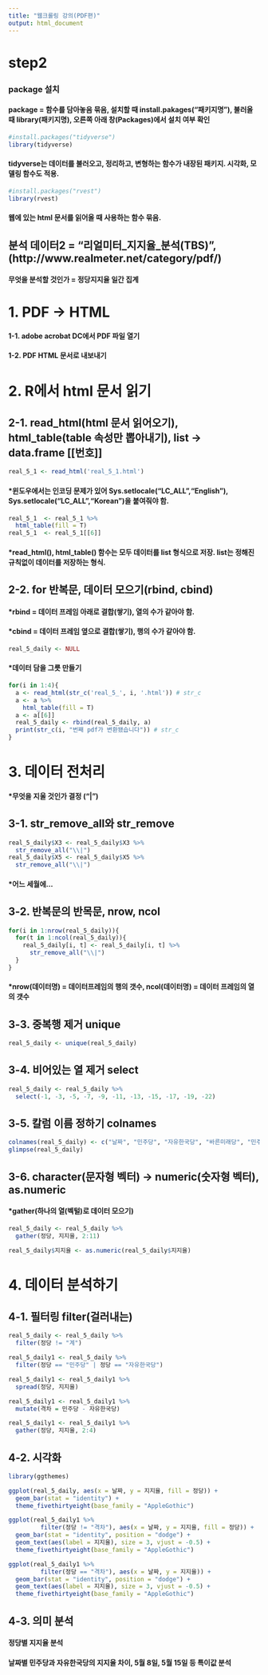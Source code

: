 ```yaml
---
title: "웹크롤링 강의(PDF편)"
output: html_document
---
```


# step2 

### package 설치  
#### package = 함수를 담아놓음 묶음, 설치할 때 install.pakages("패키지명"), 불러올 때 library(패키지명), 오른쪽 아래 창(Packages)에서 설치 여부 확인
```r
#install.packages("tidyverse")  
library(tidyverse) 
```
#### tidyverse는 데이터를 불러오고, 정리하고, 변형하는 함수가 내장된 패키지. 시각화, 모델링 함수도 적용.

```r
#install.packages("rvest")  
library(rvest) 
```
#### 웹에 있는 html 문서를 읽어올 때 사용하는 함수 묶음.
 
## 분석 데이터2 = "리얼미터_지지율_분석(TBS)", (http://www.realmeter.net/category/pdf/)
#### 무엇을 분석할 것인가 = 정당지지율 일간 집계 


# 1. PDF -> HTML  
#### 1-1. adobe acrobat DC에서 PDF 파일 열기
#### 1-2. PDF HTML 문서로 내보내기

# 2. R에서 html 문서 읽기 

## 2-1. read_html(html 문서 읽어오기), html_table(table 속성만 뽑아내기), list -> data.frame [[번호]]
```r
real_5_1 <- read_html('real_5_1.html')
```
#### *윈도우에서는 인코딩 문제가 있어 Sys.setlocale("LC_ALL","English"), Sys.setlocale("LC_ALL","Korean")을 붙여줘야 함. 

```r
real_5_1  <- real_5_1 %>% 
  html_table(fill = T) 
real_5_1  <- real_5_1[[6]]
```
#### *read_html(), html_table() 함수는 모두 데이터를 list 형식으로 저장. list는 정해진 규칙없이 데이터를 저장하는 형식. 


## 2-2. for 반복문, 데이터 모으기(rbind, cbind)
#### *rbind = 데이터 프레임 아래로 결합(쌓기), 열의 수가 같아야 함.
#### *cbind = 데이터 프레임 옆으로 결합(쌓기), 행의 수가 같아야 함. 

```r
real_5_daily <- NULL
```
#### *데이터 담을 그릇 만들기 

```r
for(i in 1:4){
  a <- read_html(str_c('real_5_', i, '.html')) # str_c
  a <- a %>% 
    html_table(fill = T) 
  a <- a[[6]]
  real_5_daily <- rbind(real_5_daily, a)
  print(str_c(i, "번째 pdf가 변환됐습니다")) # str_c
}
```

# 3. 데이터 전처리 
#### *무엇을 지울 것인가 결정 ("|")

## 3-1. str_remove_all와 str_remove

```r
real_5_daily$X3 <- real_5_daily$X3 %>% 
  str_remove_all("\\|")
real_5_daily$X5 <- real_5_daily$X5 %>% 
  str_remove_all("\\|") 
```
#### *어느 세월에...

## 3-2. 반복문의 반목문, nrow, ncol

```r
for(i in 1:nrow(real_5_daily)){
  for(t in 1:ncol(real_5_daily)){
    real_5_daily[i, t] <- real_5_daily[i, t] %>% 
      str_remove_all("\\|")
  }
}
```
#### *nrow(데이터명) = 데이터프레임의 행의 갯수, ncol(데이터명) = 데이터 프레임의 열의 갯수

## 3-3. 중복행 제거 unique

```r
real_5_daily <- unique(real_5_daily)
```

## 3-4. 비어있는 열 제거 select
```r
real_5_daily <- real_5_daily %>% 
  select(-1, -3, -5, -7, -9, -11, -13, -15, -17, -19, -22)
```

## 3-5. 칼럼 이름 정하기 colnames

```r
colnames(real_5_daily) <- c("날짜", "민주당", "자유한국당", "바른미래당", "민주평화당", "정의당", "기타정당", "없음", "모름무응답", "무당층", "계")
glimpse(real_5_daily) 
```


## 3-6. character(문자형 벡터) -> numeric(숫자형 벡터), as.numeric
#### *gather(하나의 열(벡털)로 데이터 모으기)

```r
real_5_daily <- real_5_daily %>% 
  gather(정당, 지지율, 2:11)

real_5_daily$지지율 <- as.numeric(real_5_daily$지지율)
```

# 4. 데이터 분석하기 

## 4-1. 필터링 filter(걸러내는)
```r

real_5_daily <- real_5_daily %>% 
  filter(정당 != "계")

real_5_daily1 <- real_5_daily %>% 
  filter(정당 == "민주당" | 정당 == "자유한국당")

real_5_daily1 <- real_5_daily1 %>%   
  spread(정당, 지지율)  

```


```r
real_5_daily1 <- real_5_daily1 %>%   
  mutate(격차 = 민주당 - 자유한국당)  

real_5_daily1 <- real_5_daily1 %>%   
  gather(정당, 지지율, 2:4)  
```

## 4-2. 시각화
```r
library(ggthemes)

ggplot(real_5_daily, aes(x = 날짜, y = 지지율, fill = 정당)) +
  geom_bar(stat = "identity") +
  theme_fivethirtyeight(base_family = "AppleGothic") 
```
```r
ggplot(real_5_daily1 %>% 
         filter(정당 != "격차"), aes(x = 날짜, y = 지지율, fill = 정당)) +
  geom_bar(stat = "identity", position = "dodge") +
  geom_text(aes(label = 지지율), size = 3, vjust = -0.5) +
  theme_fivethirtyeight(base_family = "AppleGothic") 
```
```r
ggplot(real_5_daily1 %>% 
         filter(정당 == "격차"), aes(x = 날짜, y = 지지율)) +
  geom_bar(stat = "identity", position = "dodge") +
  geom_text(aes(label = 지지율), size = 3, vjust = -0.5) +
  theme_fivethirtyeight(base_family = "AppleGothic") 
```
 
## 4-3. 의미 분석
#### 정당별 지지율 분석 
#### 날짜별 민주당과 자유한국당의 지지율 차이, 5월 8일, 5월 15일 등 특이값 분석
 